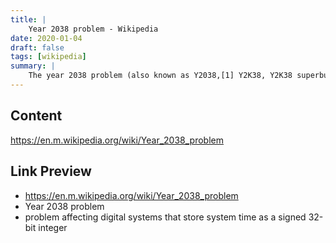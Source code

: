 ```yaml
---
title: |
    Year 2038 problem - Wikipedia
date: 2020-01-04
draft: false
tags: [wikipedia]
summary: |
    The year 2038 problem (also known as Y2038,[1] Y2K38, Y2K38 superbug or the Epochalypse[2][3]) is a time formatting bug in computer systems with representing times after 03:14:07 UTC on 19 January 2038. An...
---
```


## Content

https://en.m.wikipedia.org/wiki/Year_2038_problem

## Link Preview

- https://en.m.wikipedia.org/wiki/Year_2038_problem
- Year 2038 problem
- problem affecting digital systems that store system time as a signed 32-bit integer
